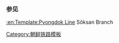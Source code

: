 {{鐵道路線
| 模板名稱 = 得将线
| 名稱 = [[得将线]]
| 代表色 = blue
| 背景顏色 = #ffffff
| 車站列表 = [[北仓站 (平安南道)|北仓]] - [[阳村站|阳村]] - [[龙山站 (平安南道)|龙山]] - [[得将站|得将]] - [[石山站 (平安南道)|石山]]
}}<noinclude>
===参见===
[[:en:Template:Pyongdok Line]] Sŏksan Branch
[[Category:朝鲜铁路模板]]
</noinclude>